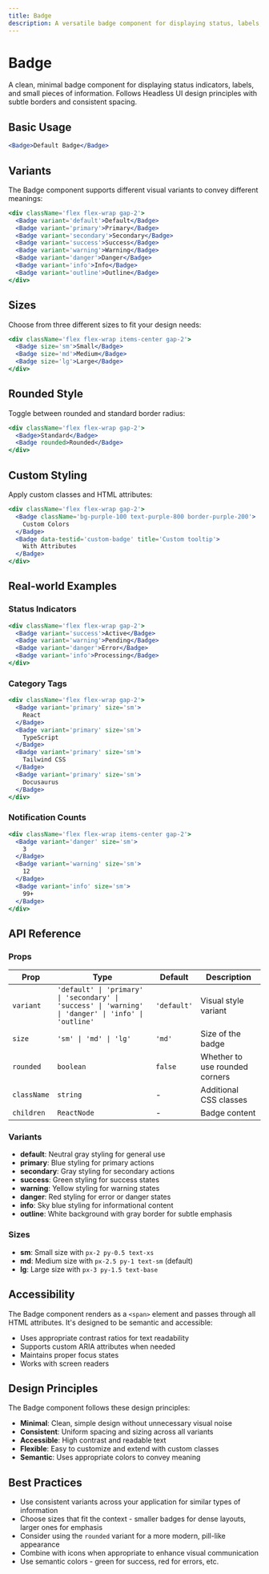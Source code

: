```yaml
---
title: Badge
description: A versatile badge component for displaying status, labels, and small pieces of information
---
```



# Badge

A clean, minimal badge component for displaying status indicators, labels, and small pieces of information. Follows Headless UI design principles with subtle borders and consistent spacing.

## Basic Usage

```jsx live
<Badge>Default Badge</Badge>
```

## Variants

The Badge component supports different visual variants to convey different meanings:

```jsx live
<div className='flex flex-wrap gap-2'>
  <Badge variant='default'>Default</Badge>
  <Badge variant='primary'>Primary</Badge>
  <Badge variant='secondary'>Secondary</Badge>
  <Badge variant='success'>Success</Badge>
  <Badge variant='warning'>Warning</Badge>
  <Badge variant='danger'>Danger</Badge>
  <Badge variant='info'>Info</Badge>
  <Badge variant='outline'>Outline</Badge>
</div>
```

## Sizes

Choose from three different sizes to fit your design needs:

```jsx live
<div className='flex flex-wrap items-center gap-2'>
  <Badge size='sm'>Small</Badge>
  <Badge size='md'>Medium</Badge>
  <Badge size='lg'>Large</Badge>
</div>
```

## Rounded Style

Toggle between rounded and standard border radius:

```jsx live
<div className='flex flex-wrap gap-2'>
  <Badge>Standard</Badge>
  <Badge rounded>Rounded</Badge>
</div>
```

## Custom Styling

Apply custom classes and HTML attributes:

```jsx live
<div className='flex flex-wrap gap-2'>
  <Badge className='bg-purple-100 text-purple-800 border-purple-200'>
    Custom Colors
  </Badge>
  <Badge data-testid='custom-badge' title='Custom tooltip'>
    With Attributes
  </Badge>
</div>
```

## Real-world Examples

### Status Indicators

```jsx live
<div className='flex flex-wrap gap-2'>
  <Badge variant='success'>Active</Badge>
  <Badge variant='warning'>Pending</Badge>
  <Badge variant='danger'>Error</Badge>
  <Badge variant='info'>Processing</Badge>
</div>
```

### Category Tags

```jsx live
<div className='flex flex-wrap gap-2'>
  <Badge variant='primary' size='sm'>
    React
  </Badge>
  <Badge variant='primary' size='sm'>
    TypeScript
  </Badge>
  <Badge variant='primary' size='sm'>
    Tailwind CSS
  </Badge>
  <Badge variant='primary' size='sm'>
    Docusaurus
  </Badge>
</div>
```

### Notification Counts

```jsx live
<div className='flex flex-wrap items-center gap-2'>
  <Badge variant='danger' size='sm'>
    3
  </Badge>
  <Badge variant='warning' size='sm'>
    12
  </Badge>
  <Badge variant='info' size='sm'>
    99+
  </Badge>
</div>
```

## API Reference

### Props

| Prop        | Type                                                                                                 | Default     | Description                    |
| ----------- | ---------------------------------------------------------------------------------------------------- | ----------- | ------------------------------ |
| `variant`   | `'default' \| 'primary' \| 'secondary' \| 'success' \| 'warning' \| 'danger' \| 'info' \| 'outline'` | `'default'` | Visual style variant           |
| `size`      | `'sm' \| 'md' \| 'lg'`                                                                               | `'md'`      | Size of the badge              |
| `rounded`   | `boolean`                                                                                            | `false`     | Whether to use rounded corners |
| `className` | `string`                                                                                             | -           | Additional CSS classes         |
| `children`  | `ReactNode`                                                                                          | -           | Badge content                  |

### Variants

- **default**: Neutral gray styling for general use
- **primary**: Blue styling for primary actions
- **secondary**: Gray styling for secondary actions
- **success**: Green styling for success states
- **warning**: Yellow styling for warning states
- **danger**: Red styling for error or danger states
- **info**: Sky blue styling for informational content
- **outline**: White background with gray border for subtle emphasis

### Sizes

- **sm**: Small size with `px-2 py-0.5 text-xs`
- **md**: Medium size with `px-2.5 py-1 text-sm` (default)
- **lg**: Large size with `px-3 py-1.5 text-base`

## Accessibility

The Badge component renders as a `<span>` element and passes through all HTML attributes. It's designed to be semantic and accessible:

- Uses appropriate contrast ratios for text readability
- Supports custom ARIA attributes when needed
- Maintains proper focus states
- Works with screen readers

## Design Principles

The Badge component follows these design principles:

- **Minimal**: Clean, simple design without unnecessary visual noise
- **Consistent**: Uniform spacing and sizing across all variants
- **Accessible**: High contrast and readable text
- **Flexible**: Easy to customize and extend with custom classes
- **Semantic**: Uses appropriate colors to convey meaning

## Best Practices

- Use consistent variants across your application for similar types of information
- Choose sizes that fit the context - smaller badges for dense layouts, larger ones for emphasis
- Consider using the `rounded` variant for a more modern, pill-like appearance
- Combine with icons when appropriate to enhance visual communication
- Use semantic colors - green for success, red for errors, etc.
